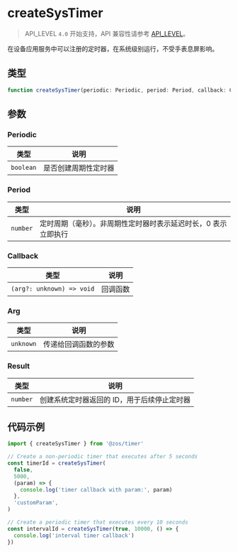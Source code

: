 # createSysTimer

> API_LEVEL `4.0` 开始支持，API 兼容性请参考 [API_LEVEL](../../../../guides/framework/device/compatibility.md)。

在设备应用服务中可以注册的定时器，在系统级别运行，不受手表息屏影响。

## 类型

```ts
function createSysTimer(periodic: Periodic, period: Period, callback: Callback, arg?: Arg): Result
```

## 参数

### Periodic

| 类型                 | 说明                 |
| -------------------- | -------------------- |
| <code>boolean</code> | 是否创建周期性定时器 |

### Period

| 类型                | 说明                                                           |
| ------------------- | -------------------------------------------------------------- |
| <code>number</code> | 定时周期（毫秒）。非周期性定时器时表示延迟时长，0 表示立即执行 |

### Callback

| 类型                                     | 说明     |
| ---------------------------------------- | -------- |
| <code>(arg?: unknown) =&#62; void</code> | 回调函数 |

### Arg

| 类型                 | 说明                 |
| -------------------- | -------------------- |
| <code>unknown</code> | 传递给回调函数的参数 |

### Result

| 类型                | 说明                                        |
| ------------------- | ------------------------------------------- |
| <code>number</code> | 创建系统定时器返回的 ID，用于后续停止定时器 |

## 代码示例

```js
import { createSysTimer } from '@zos/timer'

// Create a non-periodic timer that executes after 5 seconds
const timerId = createSysTimer(
  false,
  5000,
  (param) => {
    console.log('timer callback with param:', param)
  },
  'customParam',
)

// Create a periodic timer that executes every 10 seconds
const intervalId = createSysTimer(true, 10000, () => {
  console.log('interval timer callback')
})
```
